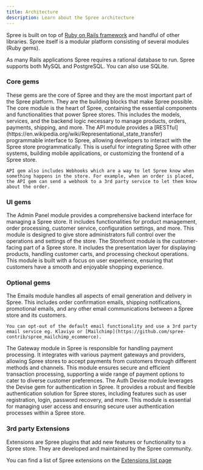 ```yaml
---
title: Architecture
description: Learn about the Spree architecture
---
```


Spree is built on top of [Ruby on Rails framework](https://rubyonrails.org) and handful of other libraries. Spree itself is a modular platform consisting of several modules (Ruby gems).

As many Rails applications Spree requires a rational database to run. Spree supports both MySQL and PostgreSQL. You can also use SQLite.

### Core gems

<Info>
These gems are the core of Spree and they are the most important part of the Spree platform. They are the building blocks that make Spree possible.
</Info>

<AccordionGroup>
  <Accordion title="Core">
    The core module is the heart of Spree, containing the essential components and functionalities that power Spree stores. This includes the models, services, and the backend logic necessary to manage products, orders, payments, shipping, and more.
  </Accordion>
  <Accordion title="API">
    The API module provides a [RESTful](https://en.wikipedia.org/wiki/Representational_state_transfer) programmable interface to Spree, allowing developers to interact with the Spree store programmatically. This is useful for integrating Spree with other systems, building mobile applications, or customizing the frontend of a Spree store.

    API gem also includes Webhooks which are a way to let Spree know when something happens in the store. For example, when an order is placed, the API gem can send a webhook to a 3rd party service to let them know about the order.
  </Accordion>
</AccordionGroup>

### UI gems

<AccordionGroup>
  <Accordion title="Admin Panel">
    The Admin Panel module provides a comprehensive backend interface for managing a Spree store. It includes functionalities for product management, order processing, customer service, configuration settings, and more. This module is designed to give store administrators full control over the operations and settings of the store.
  </Accordion>
  <Accordion title="Storefront">
    The Storefront module is the customer-facing part of a Spree store. It includes the presentation layer for displaying products, handling customer carts, and processing checkout operations. This module is built with a focus on user experience, ensuring that customers have a smooth and enjoyable shopping experience.
  </Accordion>
</AccordionGroup>

### Optional gems

<AccordionGroup>
  <Accordion title="Emails">
    The Emails module handles all aspects of email generation and delivery in Spree. This includes order confirmation emails, shipping notifications, promotional emails, and any other email communications between a Spree store and its customers.

    You can opt-out of the default email functionality and use a 3rd party email service eg. Klaviyo or [Mailchimp](https://github.com/spree-contrib/spree_mailchimp_ecommerce).
  </Accordion>
  <Accordion title="Gateway">
    The Gateway module in Spree is responsible for handling payment processing. It integrates with various payment gateways and providers, allowing Spree stores to accept payments from customers through different methods and channels. This module ensures secure and efficient transaction processing, supporting a wide range of payment options to cater to diverse customer preferences.
  </Accordion>
  <Accordion title="Auth Devise">
    The Auth Devise module leverages the Devise gem for authentication in Spree. It provides a robust and flexible authentication solution for Spree stores, including features such as user registration, login, password recovery, and more. This module is essential for managing user access and ensuring secure user authentication processes within a Spree store.
  </Accordion>
</AccordionGroup>

### 3rd party Extensions

Extensions are Spree plugins that add new features or functionality to a Spree store. They are developed and maintained by the Spree community.

You can find a list of Spree extensions on the [Extensions list page](/extensions/extensions-list)

